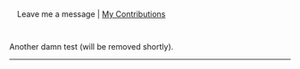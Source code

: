 {{en/Archive/Community/Users/Userbox Scenarios Team}}

<div style="width: auto; margin: 1em auto 1em auto; border-style: none; text-align: left; padding: 1em;"> Leave me a message | [http://wiki.openttd.org/Special:Contributions/Sleepie My Contributions]</div>

Another damn test (will be removed shortly).
----